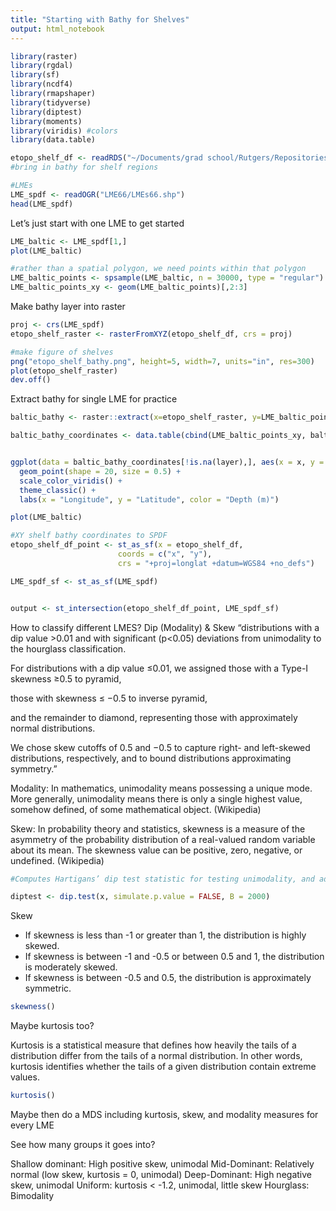 ```yaml
---
title: "Starting with Bathy for Shelves"
output: html_notebook
---
```


```r
library(raster)
library(rgdal)
library(sf)
library(ncdf4)
library(rmapshaper)
library(tidyverse)
library(diptest)
library(moments)
library(viridis) #colors
library(data.table)

etopo_shelf_df <- readRDS("~/Documents/grad school/Rutgers/Repositories/shelf_habitat_distribution/etopo_shelf_df.rds")
#bring in bathy for shelf regions

#LMEs
LME_spdf <- readOGR("LME66/LMEs66.shp")
head(LME_spdf)
```

Let's just start with one LME to get started
```r
LME_baltic <- LME_spdf[1,]
plot(LME_baltic)

#rather than a spatial polygon, we need points within that polygon
LME_baltic_points <- spsample(LME_baltic, n = 30000, type = "regular")
LME_baltic_points_xy <- geom(LME_baltic_points)[,2:3]

```


Make bathy layer into raster
```r
proj <- crs(LME_spdf)
etopo_shelf_raster <- rasterFromXYZ(etopo_shelf_df, crs = proj)

#make figure of shelves
png("etopo_shelf_bathy.png", height=5, width=7, units="in", res=300)
plot(etopo_shelf_raster)
dev.off()

```

Extract bathy for single LME for practice
```r

baltic_bathy <- raster::extract(x=etopo_shelf_raster, y=LME_baltic_points_xy, df = T)

baltic_bathy_coordinates <- data.table(cbind(LME_baltic_points_xy, baltic_bathy))


ggplot(data = baltic_bathy_coordinates[!is.na(layer),], aes(x = x, y = y, color = layer)) +
  geom_point(shape = 20, size = 0.5) +
  scale_color_viridis() +
  theme_classic() +
  labs(x = "Longitude", y = "Latitude", color = "Depth (m)")

plot(LME_baltic)

```


```r

#XY shelf bathy coordinates to SPDF
etopo_shelf_df_point <- st_as_sf(x = etopo_shelf_df, 
                        coords = c("x", "y"),
                        crs = "+proj=longlat +datum=WGS84 +no_defs")

LME_spdf_sf <- st_as_sf(LME_spdf)


output <- st_intersection(etopo_shelf_df_point, LME_spdf_sf)
```

How to classify different LMES? Dip (Modality) & Skew
 "distributions with a dip value >0.01 and with significant (p<0.05) deviations from unimodality to the hourglass classification. 
 
 For distributions with a dip value ≤0.01, we assigned those with a Type-I skewness ≥0.5 to pyramid, 
 
 those with skewness ≤ −0.5 to inverse pyramid, 
 
 and the remainder to diamond, representing those with approximately normal distributions. 
 
 We chose skew cutoffs of 0.5 and −0.5 to capture right- and left-skewed distributions, respectively, and to bound distributions approximating symmetry."
 
Modality: In mathematics, unimodality means possessing a unique mode. More generally, unimodality means there is only a single highest value, somehow defined, of some mathematical object. (Wikipedia)

Skew: In probability theory and statistics, skewness is a measure of the asymmetry of the probability distribution of a real-valued random variable about its mean. The skewness value can be positive, zero, negative, or undefined. (Wikipedia)
 
```r
#Computes Hartigans’ dip test statistic for testing unimodality, and additionally the modal interval.

diptest <- dip.test(x, simulate.p.value = FALSE, B = 2000)
```

Skew

* If skewness is less than -1 or greater than 1, the distribution is highly skewed.
* If skewness is between -1 and -0.5 or between 0.5 and 1, the distribution is moderately skewed.
* If skewness is between -0.5 and 0.5, the distribution is approximately symmetric.
```r
skewness()
```


Maybe kurtosis too?

Kurtosis is a statistical measure that defines how heavily the tails of a distribution differ from the tails of a normal distribution. In other words, kurtosis identifies whether the tails of a given distribution contain extreme values.
```r
kurtosis()
```

Maybe then do a MDS including kurtosis, skew, and modality measures for every LME

See how many groups it goes into?

Shallow dominant: High positive skew, unimodal
Mid-Dominant: Relatively normal (low skew, kurtosis = 0, unimodal)
Deep-Dominant: High negative skew, unimodal
Uniform: kurtosis < -1.2, unimodal, little skew
Hourglass: Bimodality